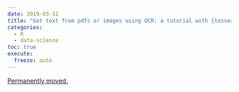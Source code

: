 ```yaml
---
date: 2019-03-31
title: "Get text from pdfs or images using OCR: a tutorial with {tesseract} and {magick}"
categories:
  - R
  - data-science
toc: true
execute:
  freeze: auto
---
```


[Permanently moved.](../../posts/2019-03-31-tesseract.qmd)
